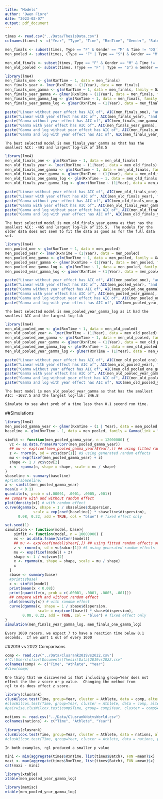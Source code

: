```yaml
---
title: "Models"
author: "Owen Fiore"
date: "2023-02-07"
output: pdf_document
---
```


```r
times <- read.csv("../Data/ThesisData.csv")
colnames(times) <- c("Year", "Type", "Time", "RxnTime", "Gender", "Batch")
```

```r
men_finals <- subset(times, Type == "F" & Gender == "M" & Time != 'DQ') # & Year < 2022)
men_pooled <- subset(times, (Type == "F" | Type == "S") & Gender == "M" & Time != 'DQ')
```

```r
men_old_finals <- subset(times, Type == "F" & Gender == "M" & Time != 'DQ' & Year < 2022)
men_old_pooled <- subset(times, (Type == "F" | Type == "S") & Gender == "M" & Time != 'DQ' & Year < 2022)
```

```r
library(lme4)
men_finals_one <- glm(RxnTime ~ 1, data = men_finals)
men_finals_year <- lmer(RxnTime ~ (1|Year), data = men_finals)
men_finals_one_gamma <- glm(RxnTime ~ 1, data = men_finals, family = Gamma)
men_finals_year_gamma <- glmer(RxnTime ~ (1|Year), data = men_finals, family = Gamma)
men_finals_one_gamma_log <- glm(RxnTime ~ 1, data = men_finals, family = Gamma(link = "log"))
men_finals_year_gamma_log <- glmer(RxnTime ~ (1|Year), data = men_finals, family = Gamma(link = "log"))

paste("Linear without year effect has AIC of", AIC(men_finals_one), "and log-lik of", logLik(men_finals_one))
paste("Linear with year effect has AIC of", AIC(men_finals_year), "and log-lik of", logLik(men_finals_year))
paste("Gamma without year effect has AIC of", AIC(men_finals_one_gamma), "and log-lik of", logLik(men_finals_one_gamma))
paste("Gamma with year effect has AIC of", AIC(men_finals_year_gamma), "and log-lik of", logLik(men_finals_year_gamma))
paste("Gamma and log without year effect has AIC of", AIC(men_finals_one_gamma_log), "and log-lik of", logLik(men_finals_one_gamma_log))
paste("Gamma and log with year effect has AIC of", AIC(men_finals_year_gamma_log), "and log-lik of", logLik(men_finals_year_gamma_log))
```

```{}
The best selected model is men_finals_year_gamma as that has the smallest AIC: -491 and largest log-lik of 248.5
```


```r
library(lme4)
men_old_finals_one <- glm(RxnTime ~ 1, data = men_old_finals)
men_old_finals_year <- lmer(RxnTime ~ (1|Year), data = men_old_finals)
men_old_finals_one_gamma <- glm(RxnTime ~ 1, data = men_old_finals, family = Gamma)
men_old_finals_year_gamma <- glmer(RxnTime ~ (1|Year), data = men_old_finals, family = Gamma)
men_old_finals_one_gamma_log <- glm(RxnTime ~ 1, data = men_old_finals, family = Gamma(link = "log"))
men_old_finals_year_gamma_log <- glmer(RxnTime ~ (1|Year), data = men_old_finals, family = Gamma(link = "log"))

paste("Linear without year effect has AIC of", AIC(men_old_finals_one), "and log-lik of", logLik(men_old_finals_one))
paste("Linear with year effect has AIC of", AIC(men_old_finals_year), "and log-lik of", logLik(men_old_finals_year))
paste("Gamma without year effect has AIC of", AIC(men_old_finals_one_gamma), "and log-lik of", logLik(men_old_finals_one_gamma))
paste("Gamma with year effect has AIC of", AIC(men_old_finals_year_gamma), "and log-lik of", logLik(men_old_finals_year_gamma))
paste("Gamma and log without year effect has AIC of", AIC(men_old_finals_one_gamma_log), "and log-lik of", logLik(men_old_finals_one_gamma_log))
paste("Gamma and log with year effect has AIC of", AIC(men_old_finals_year_gamma_log), "and log-lik of", logLik(men_old_finals_year_gamma_log))
```
```{}
The best selected model is men_old_finals_year_gamma as that has the smallest AIC: -465 and largest log-lik of 235.5.  The models for the older data does not seem to fit the data as good as for the full data set.
```

```r
library(lme4)
men_pooled_one <- glm(RxnTime ~ 1, data = men_pooled)
men_pooled_year <- lmer(RxnTime ~ (1|Year), data = men_pooled)
men_pooled_one_gamma <- glm(RxnTime ~ 1, data = men_pooled, family = Gamma)
men_pooled_year_gamma <- glmer(RxnTime ~ (1|Year), data = men_pooled, family = Gamma)
men_pooled_one_gamma_log <- glm(RxnTime ~ 1, data = men_pooled, family = Gamma(link = "log"))
men_pooled_year_gamma_log <- glmer(RxnTime ~ (1|Year), data = men_pooled, family = Gamma(link = "log"))

paste("Linear without year effect has AIC of", AIC(men_pooled_one), "and log-lik of", logLik(men_pooled_one))
paste("Linear with year effect has AIC of", AIC(men_pooled_year), "and log-lik of", logLik(men_pooled_year))
paste("Gamma without year effect has AIC of", AIC(men_pooled_one_gamma), "and log-lik of", logLik(men_pooled_one_gamma))
paste("Gamma with year effect has AIC of", AIC(men_pooled_year_gamma), "and log-lik of", logLik(men_pooled_year_gamma))
paste("Gamma and log without year effect has AIC of", AIC(men_pooled_one_gamma_log), "and log-lik of", logLik(men_pooled_one_gamma_log))
paste("Gamma and log with year effect has AIC of", AIC(men_pooled_year_gamma_log), "and log-lik of", logLik(men_pooled_year_gamma_log))
```
```{}
The best selected model is men_pooled_year_gamma_log as it had the smallest AIC and the largest log-lik
```

```r
library(lme4)
men_old_pooled_one <- glm(RxnTime ~ 1, data = men_old_pooled)
men_old_pooled_year <- lmer(RxnTime ~ (1|Year), data = men_old_pooled)
men_old_pooled_one_gamma <- glm(RxnTime ~ 1, data = men_old_pooled, family = Gamma)
men_old_pooled_year_gamma <- glmer(RxnTime ~ (1|Year), data = men_old_pooled, family = Gamma)
men_old_pooled_one_gamma_log <- glm(RxnTime ~ 1, data = men_old_pooled, family = Gamma(link = "log"))
men_old_pooled_year_gamma_log <- glmer(RxnTime ~ (1|Year), data = men_old_pooled, family = Gamma(link = "log"))

paste("Linear without year effect has AIC of", AIC(men_old_pooled_one), "and log-lik of", logLik(men_old_pooled_one))
paste("Linear with year effect has AIC of", AIC(men_old_pooled_year), "and log-lik of", logLik(men_old_pooled_year))
paste("Gamma without year effect has AIC of", AIC(men_old_pooled_one_gamma), "and log-lik of", logLik(men_old_pooled_one_gamma))
paste("Gamma with year effect has AIC of", AIC(men_old_pooled_year_gamma), "and log-lik of", logLik(men_old_pooled_year_gamma))
paste("Gamma and log without year effect has AIC of", AIC(men_old_pooled_one_gamma_log), "and log-lik of", logLik(men_old_pooled_one_gamma_log))
paste("Gamma and log with year effect has AIC of", AIC(men_old_pooled_year_gamma_log), "and log-lik of", logLik(men_old_pooled_year_gamma_log))
```
```{}
The best model is men_old_pooled_year_gamma as that has the smallest AIC: -1687.5 and the largest log-lik: 846.8
```





```{}
Simulate to see what prob of a time less than 0.1 second rxn time.
```


##Simulations


```r
library(lme4)
men_pooled_gamma_year <- glmer(RxnTime ~ (1 | Year), data = men_pooled, family = Gamma(link = "log"))
baseline <- glm(RxnTime ~ 1, data = men_pooled, family = Gamma(link = "log"))

simfit <- function(men_pooled_gamma_year, n = 12000000) {
  vc <- as.data.frame(VarCorr(men_pooled_gamma_year))
  ## mu <- exp(coef(men_pooled_gamma_year)$Year[,]) ## using fitted random effects only
  z <- rnorm(n, sd = vc$sdcor[1]) #$ using generated random effects
  mu <- exp(fixef(men_pooled_gamma_year) + z)
  shape <- 1 / vc$vcov[2]
  x <- rgamma(n, shape = shape, scale = mu / shape)
}
sbaseline <- summary(baseline)
#print(sbaseline)
x <- simfit(men_pooled_gamma_year)
mean(x < 0.1)
quantile(x, prob = c(.00001, .0001, .0005, .001))
## compare with and without random effect
plot(density(x)) # with random effect
curve(dgamma(x, shape = 1 / sbaseline$dispersion,
             scale = exp(coef(baseline)) * sbaseline$dispersion),
      0.08, 0.22, add = TRUE, col = "blue") # fixed effect only
```

```r
set.seed(1)
simulation <- function(model, base){
    simfit <- function(model, n = 10000000) {
    vc <- as.data.frame(VarCorr(model))
    ## mu <- exp(coef(model)$Year[,]) ## using fitted random effects only
    z <- rnorm(n, sd = vc$sdcor[1]) #$ using generated random effects
    mu <- exp(fixef(model) + z)
    shape <- 1 / vc$vcov[2]
    x <- rgamma(n, shape = shape, scale = mu / shape)
    x
  }
  sbase <- summary(base)
  #print(sbase)
  x <- simfit(model)
  print(mean(x < 0.08))
  print(quantile(x, prob = c(.00001, .0001, .0005, .001)))
  ## compare with and without random effect
  plot(density(x)) # with random effect
  curve(dgamma(x, shape = 1 / sbase$dispersion, 
               scale = exp(coef(base)) * sbase$dispersion), 
        0.08, 0.22, add = TRUE, col = "blue") # fixed effect only
}
simulation(men_finals_year_gamma_log, men_finals_one_gamma_log)
```


```{}
Every 1000 racers, we expect 7 to have a reaction time below 0.1 seconds.  If we want 1 out of every 1000
```


##2019 vs 2022 Comparisons
```r
comp <- read.csv("../Data/Clusrank2019vs2022.csv")
#"C:\Users\ofior\Documents\Thesis\Data\2019vs2022.csv"
colnames(comp) <- c("Time", "Athlete", "Year")
#View(comp)
```

```{}
One thing that we discovered is that including group=Year does not effect the the z score or p value.  Changing the method from
rgl to ds does effect z score.
```


```r
library(clusrank)
clusWilcox.test(Time, group=Year, cluster = Athlete, data = comp, alternative = "greater", method = "ds")
#clusWilcox.test(Time, group=Year, cluster = Athlete, data = comp, alternative = "greater", method = "rgl")
#pairwise.clusWilcox.test(comp$Time, group= comp$Year, cluster = comp$Athlete, alternative = "greater", method = "rgl")
```


```r
nations <- read.csv("../Data/ClusrankNatvsWorld.csv")
colnames(nations) <- c("Time", "Athlete", "Year")
```

```r
library(clusrank)
clusWilcox.test(Time, group=Year, cluster = Athlete, data = nations, alternative = "greater", method = "ds")
#clusWilcox.test(Time, group=Year, cluster = Athlete, data = nations, paired = TRUE, alternative = "greater", method = "rgl")

```

```{}
In both examples, rgl produced a smaller p value
```

```r
mini <- min(aggregate(times$RxnTime, list(times$Batch), FUN =mean)$x)
maxi <- max(aggregate(times$RxnTime, list(times$Batch), FUN =mean)$x)
cat(maxi - mini)
```

```r
library(xtable)
xtable(men_pooled_year_gamma_log)
```
```r
library(memisc)
mtable(men_pooled_year_gamma_log)
```

